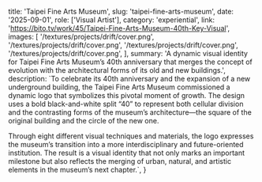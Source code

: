   title: 'Taipei Fine Arts Museum',
  slug: 'taipei-fine-arts-museum',
  date: '2025-09-01',
  role: ['Visual Artist'],
  category: 'experiential',
  link: 'https://bito.tv/work/45/Taipei-Fine-Arts-Museum-40th-Key-Visual',
  images: [
    '/textures/projects/drift/cover.png',
    '/textures/projects/drift/cover.png',
    '/textures/projects/drift/cover.png',
    '/textures/projects/drift/cover.png',
  ],
  summary:
    'A dynamic visual identity for Taipei Fine Arts Museum’s 40th anniversary that merges the concept of evolution with the architectural forms of its old and new buildings.',
  description: `To celebrate its 40th anniversary and the expansion of a new underground building, the Taipei Fine Arts Museum commissioned a dynamic logo that symbolizes this pivotal moment of growth. The design uses a bold black-and-white split “40” to represent both cellular division and the contrasting forms of the museum’s architecture—the square of the original building and the circle of the new one.
  
  Through eight different visual techniques and materials, the logo expresses the museum’s transition into a more interdisciplinary and future-oriented institution. The result is a visual identity that not only marks an important milestone but also reflects the merging of urban, natural, and artistic elements in the museum’s next chapter.`,
}
